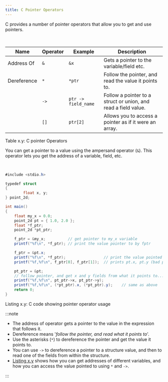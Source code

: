 ```yaml
---
title: C Pointer Operators
---
```


C provides a number of pointer operators that allow you to get and use pointers.

<br/>
<a id="TableCpointerOperators"></a>


  | Name | Operator | Example | Description |
  ------ | -------- | ------- | ----------- |
  | Address Of| `&` | `&x` | Gets a pointer to the variable/field etc. |
  | Dereference | `*` | `*ptr` | Follow the pointer, and read the value it points to.| 
  | |               `->` | `ptr -> field_name` | Follow a pointer to a struct or union, and read a field value. | 
  | |               `[]` | `ptr[2]` | Allows you to access a pointer as if it were an array. |

<div class="caption"><span class="caption-figure-nbr">Table x.y: </span>C pointer Operators</div>

You can get a pointer to a value using the ampersand operator (`&`). This operator lets you get the address of a variable, field, etc.

<br/>
<a id="ListingCcodePointerOperatorUsage"></a>

```csharp
#include <stdio.h>

typedef struct 
{
        float x, y;
} point_2d;

int main()
{
    float my_x = 0.0;
    point_2d pt = { 1.0, 2.0 };
    float *f_ptr;
    point_2d *pt_ptr;

    f_ptr = &my_x;          // get pointer to my_x variable
    printf("%f\n", *f_ptr); // print the value pointer to by fptr

    f_ptr = &pt.x;
    printf("%f\n", *f_ptr);                 // print the value pointed to by fptr
    printf("%f,%f\n", f_ptr[0], f_ptr[1]);  // prints pt.x, pt.y (bad practice)

    pt_ptr = &pt;
    // follow pointer, and get x and y fields from what it points to...
    printf("%f,%f\n", pt_ptr->x, pt_ptr->y);
    printf("%f,%f\n", (*pt_ptr).x, (*pt_ptr).y);    // same as above
    return 0;
}


```
<div class="caption"><span class="caption-figure-nbr">Listing x.y: </span>C code showing pointer operator usage</div>

:::note

- The address of operator gets a pointer to the value in the expression that follows it.
- Dereference means '*follow the pointer, and read what it points to*'.
- Use the asterisks (`*`) to dereference the pointer and get the value it points to.
- You can use `->` to dereference a pointer to a structure value, and then to read one of the fields from within the structure.
- [Listing x.y](#ListingCcodePointerOperatorUsage) shows how you can get addresses of different variables, and how you can access the value pointed to using `*` and `->`.

:::